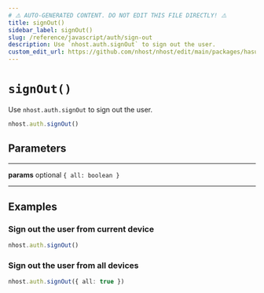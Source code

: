 ```yaml
---
# ⚠️ AUTO-GENERATED CONTENT. DO NOT EDIT THIS FILE DIRECTLY! ⚠️
title: signOut()
sidebar_label: signOut()
slug: /reference/javascript/auth/sign-out
description: Use `nhost.auth.signOut` to sign out the user.
custom_edit_url: https://github.com/nhost/nhost/edit/main/packages/hasura-auth-js/src/hasura-auth-client.ts#L233
---
```


# `signOut()`

Use `nhost.auth.signOut` to sign out the user.

```ts
nhost.auth.signOut()
```

## Parameters

---

**<span className="parameter-name">params</span>** <span className="optional-status">optional</span> `{ all: boolean }`

---

## Examples

### Sign out the user from current device

```ts
nhost.auth.signOut()
```

### Sign out the user from all devices

```ts
nhost.auth.signOut({ all: true })
```
